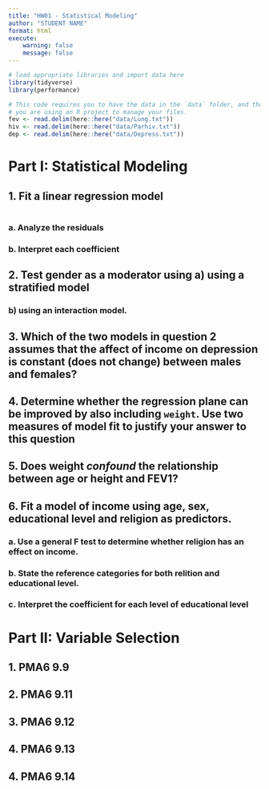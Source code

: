 ```yaml
---
title: "HW01 - Statistical Modeling"
author: "STUDENT NAME"
format: html
execute:
    warning: false
    message: false
---
```



```r
# load appropriate libraries and import data here
library(tidyverse)
library(performance)

# This code requires you to have the data in the `data` folder, and that
# you are using an R project to manage your files. 
fev <- read.delim(here::here("data/Lung.txt"))
hiv <- read.delim(here::here("data/Parhiv.txt"))
dep <- read.delim(here::here("data/Depress.txt"))
```

# Part I: Statistical Modeling

## 1. Fit a linear regression model

```r

```


### a. Analyze the residuals



### b. Interpret each coefficient



## 2. Test gender as a moderator using a) using a stratified model




### b) using an interaction model.



## 3. Which of the two models in question 2 assumes that the affect of income on depression is constant (does not change) between males and females?




## 4. Determine whether the regression plane can be improved by also including `weight`. Use two measures of model fit to justify your answer to this question

   

    
## 5. Does weight _confound_ the relationship between age or height and FEV1?



## 6. Fit a model of income using age, sex, educational level and religion as predictors.



### a. Use a general F test to determine whether religion has an effect on income.


### b. State the reference categories for both relition and educational level.


### c. Interpret the coefficient for each level of educational level



\newpage



# Part II: Variable Selection

## 1. PMA6 9.9


## 2. PMA6 9.11


## 3. PMA6 9.12


## 4. PMA6 9.13


## 4. PMA6 9.14



   
